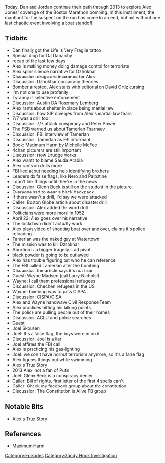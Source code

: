 {{DEFAULTSORT:
    #_EPISODE_0364:April 21-22, 2013
}}{{Episode
    | title             = April 21-22, 2013
    | caption           = [https://knowledgefight.libsyn.com/knowledge-fight-april-21-22-2013 Listen to this episode on Libsyn]
    | episodeNumber     = 364
    | length            = 02:25:07
    | airDate           = November 4, 2019
    | coverageStartDate = April 22, 2013
    | coverageEndDate   = April 23, 2013
    | episodeType       = [[:Category:Sandy Hook Investigation|Sandy Hook Investigation]]
    | appearance        = [[DJ Danarchy]], [[Dzhokhar Tsarnaev]], [[Tamerlan Tsarnaev]], [[Rosemary Lemberg]], [[Peter Power]], [[Michelle McFee]], [[Glenn Beck]], [[Larry Madsen]], [[Joel Skousen]]
    | previousEpisode   = [[363: October 30, 2019]]
    | nextEpisode       = [[365: She Doesn't Do Politics]]
}}

{{Stub}}

Today, Dan and Jordan continue their path through 2013 to explore Alex Jones' coverage of the Boston Marathon bombing. In this installment, the manhunt for the suspect on the run has come to an end, but not without one last chaotic event involving a boat standoff.

==Tidbits==

*Dan  finally got the Life is Very Fragile tattoo
*Special drop for DJ Danarchy
*recap of the last few days
*Alex is making money doing damage control for terrorists
*Alex spins silence narrative for Dzhokhar
*Discussion: drugs are insurance for Alex
*Discussion: Dzhokhar conspiracy theories
*Bomber arrested, Alex starts with editorial on David Ortiz cursing
*I'm not one to use profanity
*Tyranny is selective enforcement
*Discussion: Austin DA Rosemary Lemberg
*Alex rants about shelter in place being martial law
*Discussion: how SIP diverges from Alex's martial law fears
*7/7 was a drill too!
*Discussion: 7/7 attack conspiracy and Peter Power
*The FSB warned us about Tamerlan Tsarnaev
*Discussion: FBI interview of Tamerlan
*Discussion: Tamerlan as FBI informant
*Book: Maximum Harm by Michelle McFee
*4chan picturers are still important
*Discussion: How Drudge works
*Alex wants to blame Saudia Arabia
*Alex rants on drills more
*FBI lied aobut needing help identifying brothers
*Leaders do false flags, like Nero and Palpatine
*I don't link things until they're in the news
*Discussion: Glenn Beck is still on the student in the picture
*Everyone had to wear a black backpack
*If there wasn't a drill, I'd say we were attacked
*Caller: Boston Globe article about disaster drill
*Discussion: Alex added the word drill
*Politicians were more moral in 1952
*April 22: Alex goes over his narrative
*The lockdown didn't actually work
*Alex plays video of shooting boat over and over, claims it's police reloading
*Tamerlan was the naked guy at Watertown
*The mission was to kill Dzhokhar
*Abortion is a bigger tragedy... ad pivot
*black powder is going to be outlawed
*Alex has trouble figuring out who he can reference
*The FBI called Tamerlan after the bombing
*Discussion: the article says it's not true
*Guest: Wayne Madsen (call Larry Nichols!)
*Wayne: I call them professional refugees
*Discussion: Chechen refugees in the US
*Wayne: bombing was to pass CISPA
*Discussion: CISPA/CISA
*Alex and Wayne handwave Civil Response Team
*Alex practices hitting his talking points
*The police are pulling people out of their homes
*Discussion: ACLU and police searches
*Guest
*Joel Skousen
*Joel: It's a false flag, the boys were in on it
*Discussion: Joel is a liar
*Joel affirms the FBI call
*Alex is practicing his gas-lighting
*Joel: we don't have normal terrorism anymore, so it's a false flag
*Alex figures things out while swimming
*Alex's True Story
*2013 Alex: not a fan of Putin
*Joel: Glenn Beck is a conspiracy denier
*Caller: Bill of rights, first letter of the first 4 spells can't
*Caller: Check my facebook group about the constitution
*Discussion: The Constitution is Alive FB group

==Notable Bits==

*Alex's True Story

==References==

*Maximum Harm

[[Category:Episodes]]
[[Category:Sandy Hook Investigation]]
